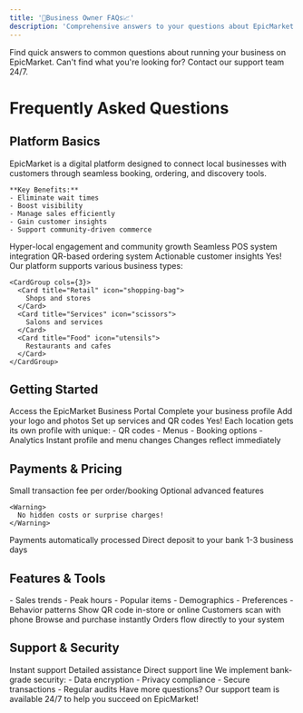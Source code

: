 ```yaml
---
title: '💼Business Owner FAQs📈'
description: 'Comprehensive answers to your questions about EpicMarket'
---
```


<Note>
  Find quick answers to common questions about running your business on EpicMarket. Can't find what you're looking for? Contact our support team 24/7.
</Note>

# Frequently Asked Questions

## Platform Basics

<AccordionGroup>
  <Accordion title="What is EpicMarket?">
    EpicMarket is a digital platform designed to connect local businesses with customers through seamless booking, ordering, and discovery tools. 
    
    **Key Benefits:**
    - Eliminate wait times
    - Boost visibility
    - Manage sales efficiently
    - Gain customer insights
    - Support community-driven commerce
  </Accordion>

  <Accordion title="How does EpicMarket differ from other platforms?">
    <CardGroup cols={2}>
      <Card title="Local Focus" icon="map-pin">
        Hyper-local engagement and community growth
      </Card>
      <Card title="Integration" icon="plug">
        Seamless POS system integration
      </Card>
      <Card title="Smart Orders" icon="qr-code">
        QR-based ordering system
      </Card>
      <Card title="Analytics" icon="chart-bar">
        Actionable customer insights
      </Card>
    </CardGroup>
  </Accordion>

  <Accordion title="Is EpicMarket suitable for my business?">
    Yes! Our platform supports various business types:
    
    <CardGroup cols={3}>
      <Card title="Retail" icon="shopping-bag">
        Shops and stores
      </Card>
      <Card title="Services" icon="scissors">
        Salons and services
      </Card>
      <Card title="Food" icon="utensils">
        Restaurants and cafes
      </Card>
    </CardGroup>
  </Accordion>
</AccordionGroup>

## Getting Started

<AccordionGroup>
  <Accordion title="How do I create a business profile?">
    <Steps>
      <Step title="Sign Up">
        Access the EpicMarket Business Portal
      </Step>
      <Step title="Add Details">
        Complete your business profile
      </Step>
      <Step title="Upload Assets">
        Add your logo and photos
      </Step>
      <Step title="Configure">
        Set up services and QR codes
      </Step>
    </Steps>
  </Accordion>

  <Accordion title="Can I manage multiple locations?">
    <Info>
      Yes! Each location gets its own profile with unique:
      - QR codes
      - Menus
      - Booking options
      - Analytics
    </Info>
  </Accordion>

  <Accordion title="How do I update my business information?">
    <CardGroup cols={2}>
      <Card title="Quick Updates" icon="bolt">
        Instant profile and menu changes
      </Card>
      <Card title="Real-Time Sync" icon="arrows-rotate">
        Changes reflect immediately
      </Card>
    </CardGroup>
  </Accordion>
</AccordionGroup>

## Payments & Pricing

<AccordionGroup>
  <Accordion title="What are the fees?">
    <CardGroup cols={2}>
      <Card title="Basic Fees" icon="dollar-sign">
        Small transaction fee per order/booking
      </Card>
      <Card title="Premium Options" icon="crown">
        Optional advanced features
      </Card>
    </CardGroup>
    
    <Warning>
      No hidden costs or surprise charges!
    </Warning>
  </Accordion>

  <Accordion title="How do I receive payments?">
    <Steps>
      <Step title="Process">
        Payments automatically processed
      </Step>
      <Step title="Transfer">
        Direct deposit to your bank
      </Step>
      <Step title="Timeline">
        1-3 business days
      </Step>
    </Steps>
  </Accordion>
</AccordionGroup>

## Features & Tools

<AccordionGroup>
  <Accordion title="What analytics are available?">
    <CardGroup cols={2}>
      <Card title="Sales Insights" icon="chart-line">
        - Sales trends
        - Peak hours
        - Popular items
      </Card>
      <Card title="Customer Data" icon="users">
        - Demographics
        - Preferences
        - Behavior patterns
      </Card>
    </CardGroup>
  </Accordion>

  <Accordion title="How does the QR system work?">
    <Steps>
      <Step title="Display">
        Show QR code in-store or online
      </Step>
      <Step title="Scan">
        Customers scan with phone
      </Step>
      <Step title="Order">
        Browse and purchase instantly
      </Step>
      <Step title="Process">
        Orders flow directly to your system
      </Step>
    </Steps>
  </Accordion>
</AccordionGroup>

## Support & Security

<AccordionGroup>
  <Accordion title="What if I need help?">
    <CardGroup cols={3}>
      <Card title="24/7 Chat" icon="message-circle">
        Instant support
      </Card>
      <Card title="Email" icon="mail">
        Detailed assistance
      </Card>
      <Card title="Phone" icon="phone">
        Direct support line
      </Card>
    </CardGroup>
  </Accordion>

  <Accordion title="Is my data secure?">
    <Info>
      We implement bank-grade security:
      - Data encryption
      - Privacy compliance
      - Secure transactions
      - Regular audits
    </Info>
  </Accordion>
</AccordionGroup>

<Check>
  Have more questions? Our support team is available 24/7 to help you succeed on EpicMarket!
</Check>